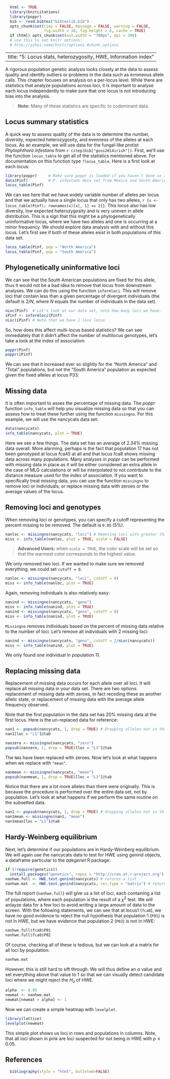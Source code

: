 ```r
  html <- TRUE
  library(knitcitations)
  library(poppr)
  bib <- read.bibtex("bibtexlib.bib")
  opts_chunk$set(tidy = FALSE, message = FALSE, warning = FALSE, 
                 fig.width = 10, fig.height = 6, cache = TRUE)
  if (html) opts_chunk$set(out.width = "700px", dpi = 300)
  # use this to set knitr options: 
  # http://yihui.name/knitr/options #chunk_options
```
---
title: "5: Locus stats, heterozygosity, HWE, Information index"
---

A rigorous population genetic analysis looks closely at the data to assess quality and identify outliers or problems in the data such as erroneous allele calls. This chapter focuses on analysis on a per-locus level. While there are statistics that analyze populations across loci, it is important to analyse each locus independently to make sure that one locus is not introducing
bias into the analysis. 

> **Note:** Many of these statistics are specific to codominant data. 

Locus summary statistics
-----

A quick way to assess quality of the data is to determine the number, diversity,
expected heterozygosity, and evenness of the alleles at each locus. As an 
example, we will use data for the fungal-like protist *Phytophthora infestans* from `r citep(bib["goss2014irish"])`. First, we'll use the function `locus_table` to get all of the statistics
mentioned above. For documentation on this function type `?locus_table`. Here is a first look at each locus:

```r
library(poppr)     # Make sure poppr is loaded if you haven't done so already.
data(Pinf)         # P. infestans data set from Mexico and South America
locus_table(Pinf)
```

We can see here that we have widely variable number of alleles per locus and 
that we actually have a single locus that only has two alleles, 
`r {x <- locus_table(Pinf); rownames(x)[x[, 1] == 2]}`. 
This locus also has low diversity, low expected heterozygosity
and is very uneven in allele distribution. This is a sign that this might be a phylogenetically
uninformative locus, where we have two alleles and one is occurring at a minor
frequency. We should explore data analysis with and without this locus. Let's
first see if both of these alleles exist in both populations of this data set.

```r
locus_table(Pinf, pop = "North America")
locus_table(Pinf, pop = "South America")
```

Phylogenetically uninformative loci
-----

We can see that the South American populations are fixed for this allele, thus 
it would not be a bad idea to remove that locus from downstream analyses. We can
do this using the function `informloci`. This will remove loci that contain less
than a given percentage of divergent individuals (the default is $2/N$, where 
$N$ equals the number of individuals in the data set). 

```r
nLoc(Pinf)  # Let's look at our data set, note how many loci we have.
iPinf <- informloci(Pinf)
nLoc(iPinf) # Note that we have 1 less locus
```

So, how does this affect multi-locus based statistics? We can see immediately 
that it didn't affect the number of multilocus genotypes, let's take a look at
the index of association:

```r
poppr(Pinf)
poppr(iPinf)
```

We can see that it increased ever so slightly for the "North America" and "Total" populations, but not the "South America" population as expected given the fixed alleles at locus P33.

Missing data
----

It is often important to asses the percentage of missing data. The *poppr* function `info_table` will help you visualize missing data so that you can assess how to treat these further using the function `missingno`. For this example, we will use the nancycats
data set:

```r
data(nancycats)
info_table(nancycats, plot = TRUE)
```

Here we see a few things. The data set has an average of 2.34% missing data
overall. More alarming, perhaps is the fact that population 17 has not been 
genotyped at locus fca45 at all and that locus fca8 shows missing data across
many populations. Many analyses in *poppr* can be performed with missing data in
place as it will be either considered an extra allele in the case of MLG
calculations or will be interpolated to not contribute to the distance measure
used for the index of association. If you want to specifically treat missing data,
you can use the function `missingno` to remove loci or individuals, or replace 
missing data with zeroes or the average values of the locus. 

Removing loci and genotypes
-----

When removing loci or genotypes, you can specify a cutoff representing the percent missing to be removed. The default is `0.05` (5%).

```r
nanloc <- missingno(nancycats, "loci") # Removing loci with greater than 5% missing.
miss <- info_table(nanloc, plot = TRUE, scale = FALSE)
```

> **Advanced Users:** when `scale = TRUE`, the color scale will be set so that 
the warmest color corresponds to the highest value. 

We only removed two loci. If we wanted to make sure we removed everything, we
could set `cutoff = 0`.

```r
nanloc <- missingno(nancycats, "loci", cutoff = 0)
miss <- info_table(nanloc, plot = TRUE)
```

Again, removing individuals is also relatively easy:

```r
nanind <- missingno(nancycats, "geno")
miss <- info_table(nanind, plot = TRUE)
nanind <- missingno(nancycats, "geno", cutoff = 0)
miss <- info_table(nanind, plot = TRUE) 
```

`Missingno` removes individuals based on the percent of missing data relative to
the number of loci. Let's remove all individuals with 2 missing loci:

```r
nanind <- missingno(nancycats, "geno", cutoff = 2/nLoc(nancycats))
miss <- info_table(nanind, plot = TRUE) 
```
We only found one individual in population 11.

Replacing missing data
----

Replacement of missing data occurs for each allele over all loci. It will replace all missing data in your data set. There are two options: replacement of
missing data with zeroes, in fact recoding these as another
allelic state, or replacement of missing data with the average allele 
frequency observed. 

Note that the first population in the data set has 20% missing data
at the first locus. Here is the un-replaced data for reference:

```r
nan1 <- popsub(nancycats, 1, drop = TRUE) # Dropping alleles not in that population.
nan1[loc = "L1"]@tab
```

```r
nanzero <- missingno(nancycats, "zero")
popsub(nanzero, 1, drop = TRUE)[loc = "L1"]@tab
```

The `NA`s have been replaced with zeroes. Now let's look at what happens when we
replace with `"mean"`.

```r
nanmean <- missingno(nancycats, "mean")
popsub(nanmean, 1, drop = TRUE)[loc = "L1"]@tab
```

Notice that there are a lot more alleles than there were originally. This is
because the procedure is performed over the entire data set, not by population.
Let's look at what happens if we perform the same routine on the subsetted data.

```r
nan1 <- popsub(nancycats, 1, drop = TRUE) # dropping alleles not in this population. 
nan1mean <- missingno(nan1, "mean")
nan1mean[loc = "L1"]@tab
```

Hardy-Weinberg equilibrium
-----

Next, let's determine if our  populations are in Hardy-Weinberg equilibrium. We will again use the nancycats data to test for HWE using genind objects, a dataframe particular to the *adegenet* R package: 

```r
if (!require(genetics)) 
  install.packages("genetics", repos = "http://cran.at.r-project.org")
nanhwe.full <- HWE.test.genind(nancycats) # returns a list
nanhwe.mat  <- HWE.test.genind(nancycats, res.type = "matrix") # returns a matrix
```

The full report (`nanhwe.full`) will give us a list of loci, each containing a list of 
populations, where each population is the result of a $\chi^2$ test. We will anlayze data for a few loci to avoid writing a large amount of data to the screen. With the following statements, we can see that at locus1 (`fca8`), we have no good evidence to reject the null hypothesis that population 1
(`P01`) is not in HWE, but we have evidence that population 2 (`P02`) is not in 
HWE:

```r
nanhwe.full$fca8$P01
nanhwe.full$fca8$P02
```

Of course, checking all of these is tedious, but we can look at a matrix for all loci by population:

```r
nanhwe.mat
```

However, this is still hard to sift through. We will thus define an $\alpha$ value
and set everything above that value to 1 so that we can visually detect candidate 
loci where we might reject the $H_o$ of HWE.

```r
alpha  <- 0.05
newmat <- nanhwe.mat
newmat[newmat > alpha] <- 1
```
Now we can create a simple heatmap with `levelplot`.

```r
library(lattice)
levelplot(newmat)
```

This simple plot shows us loci in rows and populations in columns. Note, that 
all loci shown in pink are loci suspected for not being in HWE with $p \leq 0.05$. 

References
----------
```r
  bibliography(style = "html", bulleted=FALSE)
```